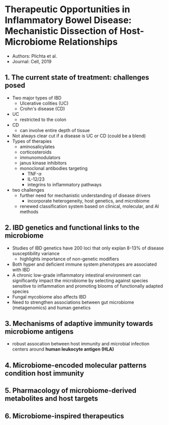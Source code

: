 # Therapeutic Opportunities in Inflammatory Bowel Disease: Mechanistic Dissection of Host-Microbiome Relationships

- Authors: Plichta et al.
- Journal: Cell, 2019

## 1. The current state of treatment: challenges posed
- Two major types of IBD
    - Ulcerative colities (UC)
    - Crohn's disease (CD)
- UC
    - restricted to the colon
- CD
    - can involve entire depth of tissue
- Not always clear cut if a disease is UC or CD (could be a blend)
- Types of therapies
    - aminosalicylates
    - corticosteroids
    - immunomodulators
    - janus kinase inhibitors
    - monoclonal antibodies targeting
        - TNF-$\alpha$
        - IL-12/23
        - integrins to inflammatory pathways
- two challenges
    - further need for mechanistic understanding of disease drivers
        - incorporate heterogeneity, host genetics, and microbiome
    - renewed classification system based on clinical, molecular, and AI methods

## 2. IBD genetics and functional links to the microbiome
- Studies of IBD genetics have 200 loci that only explan 8-13% of disease susceptibility variance
    - highlights importance of non-genetic modifiers
- Both hyper and deficient immune system phenotypes are associated with IBD
- A chronic low-grade inflammatory intestinal environment can significantly impact the microbiome by selecting against species sensitive to inflammation and promoting blooms of functionally adapted species
- Fungal mycobiome also affects IBD
- Need to strengthen associations between gut microbiome (metagenomics) and human genetics

## 3. Mechanisms of adaptive immunity towards microbiome antigens
- robust assocation between host immunity and microbial infection centers around **human leukocyte antigen (HLA)**

## 4. Microbiome-encoded molecular patterns condition host immunity

## 5. Pharmacology of microbiome-derived metabolites and host targets

## 6. Microbiome-inspired therapeutics
